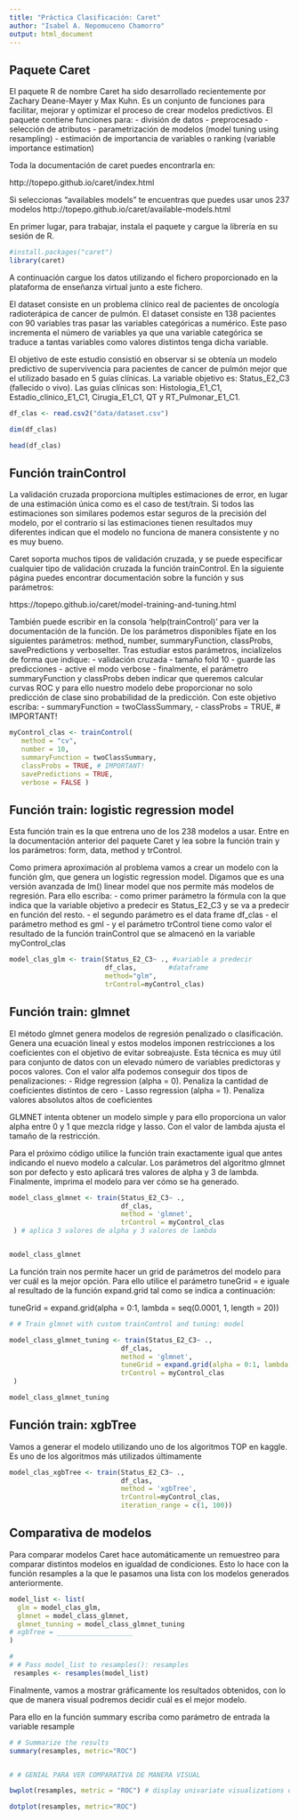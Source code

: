 ```yaml
---
title: "Práctica Clasificación: Caret"
author: "Isabel A. Nepomuceno Chamorro"
output: html_document
---
```



## Paquete Caret

El paquete R de nombre Caret ha sido desarrollado recientemente por Zachary Deane-Mayer y Max Kuhn. Es un conjunto de funciones para facilitar, mejorar y optimizar el proceso de crear modelos predictivos. El paquete contiene funciones para:
- división de datos
- preprocesado
- selección de atributos
- parametrización de modelos (model tuning using resampling)
- estimación de importancia de variables o ranking (variable importance estimation)

Toda la documentación de caret puedes encontrarla en:

http://topepo.github.io/caret/index.html

Si seleccionas "availables models" te encuentras que puedes usar unos 237 modelos http://topepo.github.io/caret/available-models.html


En primer lugar, para trabajar, instala el paquete y cargue la librería en su sesión de R. 

```r
#install.packages("caret")
library(caret)
```


A continuación cargue los datos utilizando el fichero proporcionado en la plataforma de enseñanza virtual junto a este fichero. 

El dataset consiste en un problema clínico real de pacientes de oncología radioterápica de cancer de pulmón. El dataset consiste en 138 pacientes con 90 variables tras pasar las variables categóricas a numérico. Este paso incrementa el número de variables ya que una variable categórica se traduce a tantas variables como valores distintos tenga dicha variable. 

El objetivo de este estudio consistió en observar si se obtenía un modelo predictivo de supervivencia para pacientes de cancer de pulmón mejor que el utilizado basado en 5 guías clínicas. La variable objetivo es: Status_E2_C3 (fallecido o vivo). Las guías clínicas son: Histologia_E1_C1, Estadio_clinico_E1_C1, Cirugia_E1_C1, QT y RT_Pulmonar_E1_C1. 


```r
df_clas <- read.csv2("data/dataset.csv")

dim(df_clas)

head(df_clas)

```


## Función trainControl

La validación cruzada proporciona multiples estimaciones de error, en lugar de una estimación única como es el caso de test/train. Si todos las estimaciones son similares podemos estar seguros de la precisión del modelo, por el contrario si las estimaciones tienen resultados muy diferentes indican que el modelo no funciona de manera consistente y no es muy bueno. 

Caret soporta muchos tipos de validación cruzada, y se puede especificar cualquier tipo de validación cruzada la función  trainControl. En la siguiente página puedes encontrar documentación sobre la función y sus parámetros:

https://topepo.github.io/caret/model-training-and-tuning.html

También puede escribir en la consola 'help(trainControl)' para ver la documentación de la función. De los parámetros disponibles fíjate en los siguientes parámetros: method, number, summaryFunction, classProbs, savePredictions y verboseIter. Tras estudiar estos parámetros, incialízelos de forma que indique: 
- validación cruzada 
- tamaño fold 10
- guarde las predicciones
- active el modo verbose
- finalmente, el parámetro summaryFunction y classProbs deben indicar que queremos calcular curvas ROC y para ello nuestro modelo debe proporcionar no solo predicción de clase sino probabilidad de la predicción. Con este objetivo escriba:
  - summaryFunction = twoClassSummary,
  - classProbs = TRUE, # IMPORTANT!
 


```r
myControl_clas <- trainControl(
   method = "cv",
   number = 10,
   summaryFunction = twoClassSummary,
   classProbs = TRUE, # IMPORTANT!
   savePredictions = TRUE,
   verbose = FALSE )
```


## Función train: logistic regression model

Esta función train es la que entrena uno de los 238 modelos a usar. Entre en la documentación anterior del paquete Caret y lea sobre la función train y los parámetros: form, data, method y trControl.

Como primera aproximación al problema vamos a crear un modelo con la función glm, que genera un logistic regression model. Digamos que es una versión avanzada de lm() linear model que nos permite más modelos de regresión. Para ello escriba:
- como primer parámetro la fórmula con la que indica que la variable objetivo a predecir es Status_E2_C3 y se va a predecir en función del resto.
- el segundo parámetro es el data frame df_clas
- el parámetro method es gml
- y el parámetro trControl tiene como valor el resultado de la función trainControl que se almacenó en la variable myControl_clas


```r
model_clas_glm <- train(Status_E2_C3~ ., #variable a predecir
                        df_clas,        #dataframe
                        method="glm",
                        trControl=myControl_clas)
```

## Función train: glmnet

El método glmnet genera modelos de regresión penalizado o clasificación. Genera una ecuación lineal y estos modelos imponen restricciones a los coeficientes con el objetivo de evitar sobreajuste. Esta técnica es muy útil para conjunto de datos con un elevado número de variables predictoras y pocos valores. Con el valor alfa podemos conseguir dos tipos de penalizaciones: 
- Ridge regression (alpha = 0). Penaliza la cantidad de coeficientes distintos de cero
- Lasso regression (alpha = 1). Penaliza valores absolutos altos de coeficientes

GLMNET intenta obtener un modelo simple y para ello proporciona un valor alpha entre 0 y 1 que mezcla ridge y lasso. Con el valor de lambda ajusta el tamaño de la restricción. 

Para el próximo código utilice la función train exactamente igual que antes indicando el nuevo modelo a calcular. Los parámetros del algoritmo glmnet son por defecto y esto aplicará tres valores de alpha y 3 de lambda. Finalmente, imprima el modelo para ver cómo se ha generado.

```r

model_class_glmnet <- train(Status_E2_C3~ .,
                            df_clas,
                            method = 'glmnet',
                            trControl = myControl_clas
 ) # aplica 3 valores de alpha y 3 valores de lambda


model_class_glmnet

```

La función train nos permite hacer un grid de parámetros del modelo para ver cuál es la mejor opción. Para ello utilice el parámetro tuneGrid = e iguale al resultado de la función expand.grid tal como se indica a continuación: 

tuneGrid = expand.grid(alpha = 0:1,
                         lambda = seq(0.0001, 1, length = 20))

```r
# # Train glmnet with custom trainControl and tuning: model

model_class_glmnet_tuning <- train(Status_E2_C3~ .,
                            df_clas,
                            method = 'glmnet',
                            tuneGrid = expand.grid(alpha = 0:1, lambda = seq(0.0001, 1, length = 20)),
                            trControl = myControl_clas
 ) 

model_class_glmnet_tuning
```

## Función train: xgbTree

Vamos a generar el modelo utilizando uno de los algoritmos TOP en kaggle. Es uno de los algoritmos más utilizados últimamente

```r
model_clas_xgbTree <- train(Status_E2_C3~ ., 
                            df_clas,
                            method = 'xgbTree',
                            trControl=myControl_clas,
                            iteration_range = c(1, 100))

```


## Comparativa de modelos

Para comparar modelos Caret hace automáticamente un remuestreo para comparar distintos modelos en igualdad de condiciones. Esto lo hace con la función resamples a la que le pasamos una lista con los modelos generados anteriormente.

```r
model_list <- list(
  glm = model_clas_glm, 
  glmnet = model_class_glmnet,
  glmnet_tunning = model_class_glmnet_tuning
# xgbTree = ___________________
)

# 
# # Pass model_list to resamples(): resamples
 resamples <- resamples(model_list)

```

Finalmente, vamos a mostrar gráficamente los resultados obtenidos, con lo que de manera visual podremos decidir cuál es el mejor modelo.

Para ello en la función summary escriba como parámetro de entrada la variable resample
```r
# # Summarize the results
summary(resamples, metric="ROC")


# # GENIAL PARA VER COMPARATIVA DE MANERA VISUAL

bwplot(resamples, metric = "ROC") # display univariate visualizations of the resampling distributions

```
```r
dotplot(resamples, metric="ROC")

```


